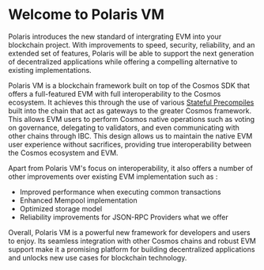 # Welcome to Polaris VM

Polaris introduces the new standard of intergrating EVM into your blockchain project. With improvements to speed, security, reliability,
and an extended set of features, Polaris will be able to support the next generation of
decentralized applications while offering a compelling alternative to existing implementations.

Polaris VM is a blockchain framework built on top of the Cosmos SDK that offers a full-featured EVM with full
interoperability to the Cosmos ecosystem. It achieves this through the use of various [Stateful Precompiles](./docs/precompile-cosmos-overview) built
into the chain that act as gateways to the greater Cosmos framework. This allows EVM users to perform Cosmos native operations such as voting on governance,
delegating to validators, and even communicating with other chains through IBC. This design allows us to maintain
the native EVM user experience without sacrifices, providing true interoperability between the Cosmos ecosystem and EVM.

Apart from Polaris VM's focus on interoperability, it also offers a number of other improvements over existing
EVM implementation such as :

- Improved performance when executing common transactions
- Enhanced Mempool implementation
- Optimized storage model
- Reliability improvements for JSON-RPC Providers
  what we offer

Overall, Polaris VM is a powerful new framework for developers and users to enjoy. Its seamless integration with other
Cosmos chains and robust EVM support make it a promising platform for building decentralized applications and unlocks
new use cases for blockchain technology.
